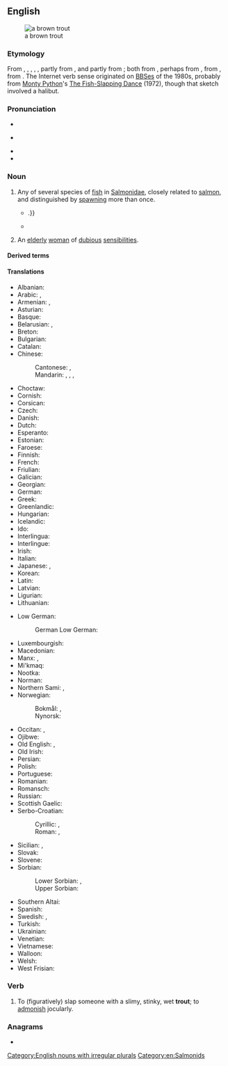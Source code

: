 {{also|Trout}}
==English==
[[Image:Bachforelle Zeichnung.jpg|thumb|a brown trout]]

===Etymology===
From {{inh|en|enm|troute}}, {{m|enm|troughte}}, {{m|enm|trught}}, {{m|enm|trouȝt}}, {{m|enm|trouhte}}, partly from {{inh|en|ang|truht|t=trout}}, and partly from {{der|en|fro|truite}}; both from {{der|en|LL.|tructa}}, perhaps from {{der|en|grc|τρώκτης||nibbler}}, from {{m|grc|τρώγω||I gnaw}}, from {{der|en|ine-pro|*tere-||to rub, to turn}}. The Internet verb sense originated on [[BBS]]es of the 1980s, probably from [[w:Monty Python|Monty Python]]'s [[w:The Fish-Slapping Dance|The Fish-Slapping Dance]] (1972), though that sketch involved a halibut.

===Pronunciation===
* {{IPA|/tɹaʊt/|lang=en}}
* {{a|Canada}} {{IPA|/tɹʌʊt/|lang=en}}
* {{audio|en-us-trout.ogg|Audio (US)|lang=en}}
* {{rhymes|aʊt|lang=en}}

===Noun===
{{wikipedia}}
{{en-noun|~|trout|trouts}}

# Any of several species of [[fish]] in [[Salmonidae]], closely related to [[salmon]], and distinguished by [[spawn]]ing more than once.
#: {{ux|en|Many anglers consider '''trout''' to be the archetypical quarry.}}
#* {{quote-book|lang=en|year=1898|author={{w|Winston Churchill (novelist)|Winston Churchill}}
|title={{w|The Celebrity}}|chapter=8
|passage=Now we plunged into a deep shade with the boughs lacing each other overhead, and crossed dainty, rustic bridges over the cold '''trout'''-streams, the boards giving back the clatter of our horses' feet:{{...}}.}}
#* {{quote-book|lang=en|year=1922|author={{w|Michael Arlen}}|title=“Piracy”: A Romantic Chronicle of These Days|chapter=3/19/2|url=http://openlibrary.org/works/OL1519647W
|passage=“This morning,” he said, “We will fish, Turner. We will cast for '''trout''' so that we may catch grayling.”}}
# {{lb|en|British|pejorative}} An [[elderly]] [[woman]] of [[dubious]] [[sensibilities]].
#: {{ux|en|Look, you silly old '''trout''', you can't keep bringing home cats! You can't afford the ones you have!}}

====Derived terms====
{{der2|en|title=Terms derived from ''trout''
|[[Biwa trout]] ({{taxlink|Oncorhynchus rhodurus|species|ver=190104}})
|[[brown trout]] (''{{ll|mul|Salmo trutta}}'')
|[[rainbow trout]] (''{{ll|mul|Oncorhynchus mykiss}}'')
|[[salmon trout]] (''{{ll|mul|Salmo gairdneri}}'')
|[[sea trout]] ({{taxlink|Salmo trutta morpha trutta|morph|ver=161006}})
|[[Sevan trout]] (''{{ll|mul|Salmo ischchan}}'')
|Trout River
}}

====Translations====
{{trans-top|fish}}
* Albanian: {{t+|sq|troftë|f}}
* Arabic: {{t|ar|تَرُوتَة|f}}, {{t|ar|أُطْرُوط|m}}
* Armenian: {{t+|hy|կարմրախայտ}}, {{qualifier|Sevan trout}} {{t+|hy|իշխան}}
* Asturian: {{t|ast|trucha|f}}
* Basque: {{t|eu|amuarrain}}
* Belarusian: {{t|be|стро́нга|f}}, {{t|be|фарэ́ль|f}}
* Breton: {{t|br|dluzh|m}}
* Bulgarian: {{t+|bg|пъстърва|f}}
* Catalan: {{t+|ca|truita|f}}
* Chinese:
*: Cantonese: {{t|yue|鱒魚|sc=Hani}}, {{t|yue|鳟鱼|tr=zyun1 jyu4-2|sc=Hani}}
*: Mandarin: {{t+|cmn|尊魚|sc=Hani}}, {{t+|cmn|尊鱼|tr=zūnyú|sc=Hani}}, {{t+|cmn|鱒魚|sc=Hani}}, {{t+|cmn|鳟鱼|tr=zūnyú|sc=Hani}}
* Choctaw: {{t|cho|sakli}}
* Cornish: {{t|kw|truth|m}}
* Corsican: {{t|co|trùita}}
* Czech: {{t+|cs|pstruh|m}}
* Danish: {{t+|da|ørred|c}}
* Dutch: {{t+|nl|forel|m}}
* Esperanto: {{t|eo|truto}}
* Estonian: {{t|et|forell}}
* Faroese: {{t|fo|eyriði|m}}
* Finnish: {{t+|fi|taimen}}
* French: {{t+|fr|truite|f}}
* Friulian: {{t|fur|trute|f}}
* Galician: {{t+|gl|troita|f}}
* Georgian: {{t|ka|კალმახი}}
* German: {{t+|de|Forelle|f}}
* Greek: {{t+|el|πέστροφα|f}}
* Greenlandic: {{t|kl|eqaluk}}
* Hungarian: {{t+|hu|pisztráng}}
* Icelandic: {{t|is|silungur|m}}
* Ido: {{t+|io|truto}}
* Interlingua: {{t|ia|tructa}}
* Interlingue: {{t|ie|trute}}
* Irish: {{t|ga|breac|m}}
* Italian: {{t+|it|trota|f}}
* Japanese: {{t+|ja|鱒|tr=ます, masu|sc=Jpan}}, {{t+|ja|マス|tr=masu|sc=Jpan}}
* Korean: {{t|ko|송어}}
* Latin: {{t|la|tructa|f}}
* Latvian: {{t|lv|forele|f}}
* Ligurian: {{t|lij|trûta|f}}
* Lithuanian: {{t|lt|upėtakis|m}}
{{trans-mid}}
* Low German:
*: German Low German: {{t|nds-de|forell}}
* Luxembourgish: {{t|lb|Frell|f}}
* Macedonian: {{t|mk|пастрмка|f|tr=pástrmka}}
* Manx: {{t|gv|brack|m}}, {{t|gv|breck|m}}
* Mi'kmaq: {{t|mic|atoqwa'su|an}}
* Nootka: {{t|nuk|t̕aatwin}}
* Norman: {{t|nrf|truite|f}}
* Northern Sami: {{t|se|dápmot}}, {{t|se|guovžur}}
* Norwegian:
*: Bokmål: {{t+|nb|ørret|m}}, {{t+|nb|aure|m}}
*: Nynorsk: {{t+|nn|aure|m}}
* Occitan: {{t+|oc|troita|f}}, {{t+|oc|trocha|f}}
* Ojibwe: {{t|oj|namegos}}
* Old English: {{t|ang|sceota|m|alt=sceōta}}, {{t|ang|forn|f}}
* Old Irish: {{t|sga|brecc|m}}
* Persian: {{t+|fa|قزل‌آلا|tr=qezel-âlâ|sc=fa-Arab}}
* Polish: {{t+|pl|pstrąg|m}}
* Portuguese: {{t+|pt|truta|f}}
* Romanian: {{t+|ro|păstrăv|m}}
* Romansch: {{t|rm|litgiva|f}}
* Russian: {{t+|ru|форе́ль|f|tr=forɛ́lʹ}}
* Scottish Gaelic: {{t|gd|breac|m}}
* Serbo-Croatian:
*: Cyrillic: {{t|sh|пастрва|f}}, {{t|sh|пастрмка|f}}
*: Roman: {{t+|sh|pastrva|f}}, {{t+|sh|pastrmka|f}}
* Sicilian: {{t|scn|trota|f}}, {{t|scn|trotta|f}}
* Slovak: {{t+|sk|pstruh|m}}
* Slovene: {{t+|sl|postrv|f}}
* Sorbian:
*: Lower Sorbian: {{t|dsb|forela|f}}, {{t|dsb|pstruga|f}} {{qualifier|literary}}
*: Upper Sorbian: {{t|hsb|pstruha}}
* Southern Altai: {{t|alt|чараган|tr=çaragan}}
* Spanish: {{t+|es|trucha|f}}
* Swedish: {{t+|sv|forell|c}}, {{t+|sv|öring|c}}
* Turkish: {{t-check|tr|[[ala]][[balık]]}} <!-- was "[[ala]][[balık]]" - assumed sum-of-parts; if an idiom, remove the wikilinks to the individual words. see [[User:Kephir/gadgets/xte#Translation_fixing]] -->
* Ukrainian: {{t|uk|форель|f|tr=forelʹ}}
* Venetian: {{t+|vec|truta|f}}
* Vietnamese: {{t|vi|cá hồi}}
* Walloon: {{t+|wa|trûte|f}}
* Welsh: {{t+|cy|brithyll|m}}
* West Frisian: {{t|fy|forel|c}}
{{trans-bottom}}

===Verb===
{{en-verb}}

# {{lb|en|Internet|_|chat}} To (figuratively) slap someone with a slimy, stinky, wet '''trout'''; to [[admonish]] jocularly.

===Anagrams===
* {{anagrams|en|a=orttu|Routt|Tutor|tutor}}

[[Category:English nouns with irregular plurals]]
[[Category:en:Salmonids]]